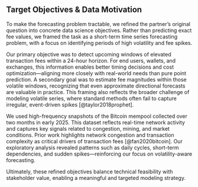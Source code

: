 ## Target Objectives & Data Motivation

To make the forecasting problem tractable, we refined the partner’s original question into concrete data science objectives. Rather than predicting exact fee values, we framed the task as a short-term time series forecasting problem, with a focus on identifying periods of high volatility and fee spikes.

Our primary objective was to detect upcoming windows of elevated transaction fees within a 24-hour horizon. For end users, wallets, and exchanges, this information enables better timing decisions and cost optimization—aligning more closely with real-world needs than pure point prediction. A secondary goal was to estimate fee magnitudes within those volatile windows, recognizing that even approximate directional forecasts are valuable in practice. This framing also reflects the broader challenge of modeling volatile series, where standard methods often fail to capture irregular, event-driven spikes [@taylor2018prophet].

We used high-frequency snapshots of the Bitcoin mempool collected over two months in early 2025. This dataset reflects real-time network activity and captures key signals related to congestion, mining, and market conditions. Prior work highlights network congestion and transaction complexity as critical drivers of transaction fees [@fan2020bitcoin]. Our exploratory analysis revealed patterns such as daily cycles, short-term dependencies, and sudden spikes—reinforcing our focus on volatility-aware forecasting.

Ultimately, these refined objectives balance technical feasibility with stakeholder value, enabling a meaningful and targeted modeling strategy.